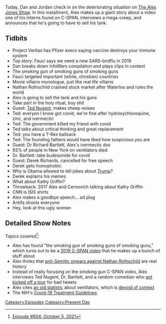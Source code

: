 {{DEFAULTSORT:
    #_EPISODE_0604:October 5, 2021
}}{{Episode
    | title           = October 5, 2021
    | caption         = Listen to this episode on [https://knowledgefight.libsyn.com/604-october-5-2021 Libsyn] [https://open.spotify.com/episode/7IIKSn2xojPKPlh2go0Tpq Spotify], Read the [[Transcript/604: October 5, 2021|Unofficial Transcript]]
    | episodeNumber   = 604
    | length          = 01:40:05
    | airDate         = October 11, 2021
    | coverageDate    = October 5, 2021
    | episodeType     = [[:Category:Present Day|Present Day]]
    | appearance      = [[Anthony Fauci]], [[Nathan Rothschild]], [[Ted Nugent]], [[Dr Richard Bartlett]], [[Derek Richards]], [[Kathy Griffin]], [[Mike Cernovich]]
    | oocDrop         = I'm designed to make love; Jack Sprat... l butchered that
    | previousEpisode = [[603: October 3-4, 2021]]
    | nextEpisode     = [[605: June 17, 2003]]
}}

{{Stub}}

Today, Dan and Jordan check in on the deteriorating situation on [[The Alex Jones Show]]. In this installment, Alex makes up a giant story about a video one of his interns found on C-SPAN, interviews a mega-creep, and announces that he's going to have to sell his tank.

==Tidbits==

*Project Veritas has Pfizer execs saying vaccine destroys your immune system
*Top story: Fauci says we need a new SARS-birdflu in 2019
*Dan breaks down InfoWars compilation and plays clips in context
*The smoking gun of smoking guns of smoking guns
*Fauci targeted important (white, christian) countries
*Movie villains monologue, just like real life villains
*Nathan Rothschild crashed stock market after Waterloo and rules the world
*Alex is going to sell the tank and his guns
*Take part in the holy ritual, buy shit
*Guest: [[Ted Nugent]], makes sheep noises
*Ted: everyon I know got covid, we're fine after hydroxychloroquine, zinc, and ivermectin
*Ted: The government killed my friend with covid
*Ted talks about critical thinking and great replacement
*Ted: you have a T-Rex ballsack
*Ted: The founding fathers would have liked how suspicious you are
*Guest: Dr Richard Bartlett, Alex's ivermectic doc
*92% of people in New York on ventilators died
*Dr. Bartlett: take budesonide for covid
*Guest: Derek Richards, cancelled for free speech
*Derek gets homophobic
*Why is Obama allowed to tell jokes about [[Donald Trump|Trump]]?
*Derek explains his memes
*What about Kathy Griffin?
*Throwback: 2017 Alex and Cernovich talking about Kathy Griffin
*CNN is ISIS shirts
*Alex makes a goodbye speech... ad plug
*Antifa shoots everyone
*Hey, look at this ugly woman

==Detailed Show Notes==

Topics covered<ref>[https://knowledgefight.com/research/2021/10/10/episode-604-october-5-2021 Episode #604: October 5, 2021]</ref>:

*Alex has found "the smoking gun of smoking guns of smoking guns," which turns out to be a [https://www.c-span.org/video/?465845-1%2Funiversal-flu-vaccine 2019 C-SPAN video] that he makes up a bunch of stuff about
*Alex thinks that [https://www.independent.co.uk/news/uk/home-news/rothschild-libel-why-has-it-taken-200-years-anti-semitic-slur-emerged-battle-waterloo-be-dismissed-10216101.html anti-Semitic smears against Nathan Rothschild] are real history
*Instead of really focusing on the smoking gun C-SPAN video, Alex interviews Ted Nugent, Dr. Bartlett, and a random comedian who [https://www.dailydot.com/debug/comedian-tweets-imperil-military-base-tour-derek-richards/ got kicked off a tour] for bad tweets
*Alex cites [https://www.washingtonpost.com/health/2020/04/22/coronavirus-ventilators-survival/ an old statistic] about ventilators, which is [https://www.npr.org/sections/health-shots/2020/05/15/856768020/new-evidence-suggests-covid-19-patients-on-ventilators-usually-survive devoid of context]
*The NIH's [https://files.covid19treatmentguidelines.nih.gov/guidelines/covid19treatmentguidelines.pdf Covid-19 Treatment Guidelines]

[[Category:Episodes]]
[[Category:Present Day]]
